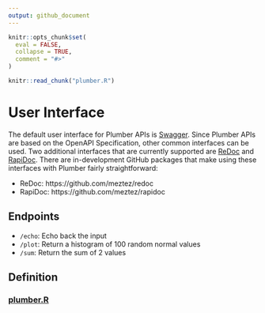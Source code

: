 ```yaml
---
output: github_document
---
```


<!-- README.md is generated from README.Rmd. Please edit that file -->

```r
knitr::opts_chunk$set(
  eval = FALSE,
  collapse = TRUE,
  comment = "#>"
)

knitr::read_chunk("plumber.R")
```

# User Interface

The default user interface for Plumber APIs is [Swagger](https://swagger.io/). Since Plumber APIs are based on the OpenAPI Specification, other common interfaces can be used. Two additional interfaces that are currently supported are [ReDoc](https://github.com/Redocly/redoc) and [RapiDoc](https://mrin9.github.io/RapiDoc/). There are in-development GitHub packages that make using these interfaces with Plumber fairly straightforward:

* ReDoc: https://github.com/meztez/redoc
* RapiDoc: https://github.com/meztez/rapidoc

## Endpoints

-   `/echo`: Echo back the input
-   `/plot`: Return a histogram of 100 random normal values
-   `/sum`: Return the sum of 2 values

## Definition

### [plumber.R](plumber.R)

```r
```
